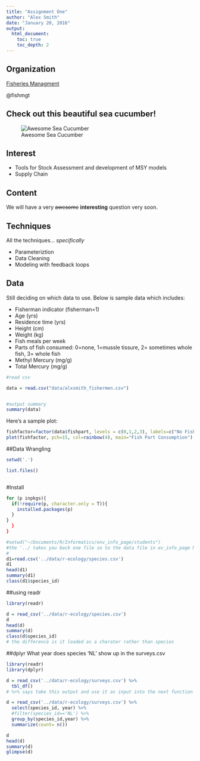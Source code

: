 ```yaml
---
title: "Assignment One"
author: "Alex Smith"
date: "January 20, 2016"
output: 
  html_document:
    toc: true
    toc_depth: 2
---
```

## Organization


[Fisheries Managment](fishmgt.github.io/index.html)

@fishmgt

## Check out this beautiful sea cucumber!

![Awesome Sea Cucumber](images/alxsmith_cucumber.png)

## Interest


- Tools for Stock Assessment and development of MSY models
- Supply Chain

## Content

We will have a very ~~awesome~~ **interesting** question very soon. 

## Techniques

All the techniques... *specifically*

- Parameteriztion
- Data Cleaning
- Modeling with feedback loops

## Data

Still deciding on which data to use. Below is sample data which includes:

* Fisherman indicator (fisherman=1)
* Age (yrs)
* Residence time (yrs)
* Height (cm)
* Weight (kg)
* Fish meals per week
* Parts of fish consumed:
   0=none, 1=mussle tissure, 2= sometimes whole fish, 3= whole fish
* Methyl Mercury (mg/g)
* Total Mercury (mg/g)

```r
#read csv

data = read.csv("data/alxsmith_fishermen.csv")


#output summary 
summary(data)
```

Here's a sample plot:

```r
fishfactor=factor(data$fishpart, levels = c(0,1,2,3), labels=c("No Fish", "Mussle Tissue", "Whole Fish\n(sometimes)", "Whole Fish"))
plot(fishfactor, pch=15, col=rainbow(4), main="Fish Part Consumption")
```


##Data Wrangling
```r
setwd('.')

list.files()



```

#Install

```r

for (p inpkgs){
  if(!require(p, character.only = T)){
    installed.packages(p)
  }
}
  }
}

```

```r
#setwd("~/Documents/R/Informatics/env_info_page/students")
#the '../ takes you back one file so to the data file in ev_info_page NOT the one in students
#
d1=read.csv('../data/r-ecology/species.csv')
d1
head(d1)
summary(d1)
class(d1$species_id)
```


##using readr
```r
library(readr)

d = read_csv('../data/r-ecology/species.csv')
d
head(d)
summary(d)
class(d$species_id)
# the difference is it loaded as a charater rather than species

```

##dplyr
What year does species 'NL' show up in the surveys.csv
```r
library(readr)
library(dplyr)

d = read_csv('../data/r-ecology/surveys.csv') %>%
  tbl_df()
# %>% says take this output and use it as input into the next function "piping"

d = read_csv('../data/r-ecology/surveys.csv') %>%
  select(species_id, year) %>%
  #filter(species_id=='NL') %>%
  group_by(species_id,year) %>%
  summarize(count= n())

d
head(d)
summary(d)
glimpse(d)
```

